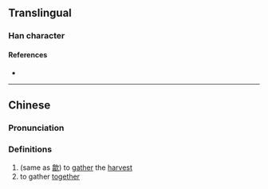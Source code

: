 {{character info}}
==Translingual==

===Han character===
{{Han char|rn=9|rad=人|as=12|sn=14|four=|canj=OORM|ids=⿰亻翕}}

====References====
* {{Han ref|kx=0117.110|hdz=10220.100|uh=3486|ud=13446}}

----

==Chinese==
{{zh-forms}}

===Pronunciation===
{{zh-pron
|m=chì,kè,xì,xiào,yàn
|c=kap1
|mc=
|oc=
|ma=
|cat=v
}}

===Definitions===
{{zh-hanzi}}

# (same as [[歙]]) to [[gather]] the [[harvest]]
# to gather [[together]]
